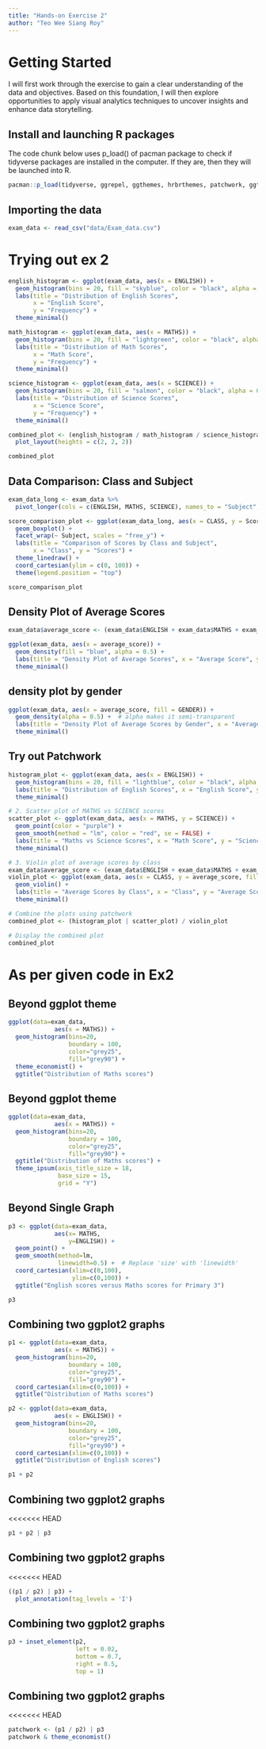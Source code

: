 ```yaml
---
title: "Hands-on Exercise 2"
author: "Teo Wee Siang Roy"
---
```


# Getting Started

I will first work through the exercise to gain a clear understanding of the data and objectives. Based on this foundation, I will then explore opportunities to apply visual analytics techniques to uncover insights and enhance data storytelling.

## Install and launching R packages

The code chunk below uses p_load() of pacman package to check if tidyverse packages are installed in the computer. If they are, then they will be launched into R.

```r
pacman::p_load(tidyverse, ggrepel, ggthemes, hrbrthemes, patchwork, ggtern, ggplot2)
```

## Importing the data

```r
exam_data <- read_csv("data/Exam_data.csv")
```

# Trying out ex 2

```r
english_histogram <- ggplot(exam_data, aes(x = ENGLISH)) + 
  geom_histogram(bins = 20, fill = "skyblue", color = "black", alpha = 0.7) + 
  labs(title = "Distribution of English Scores", 
       x = "English Score", 
       y = "Frequency") + 
  theme_minimal()

math_histogram <- ggplot(exam_data, aes(x = MATHS)) + 
  geom_histogram(bins = 20, fill = "lightgreen", color = "black", alpha = 0.7) + 
  labs(title = "Distribution of Math Scores", 
       x = "Math Score", 
       y = "Frequency") + 
  theme_minimal()

science_histogram <- ggplot(exam_data, aes(x = SCIENCE)) + 
  geom_histogram(bins = 20, fill = "salmon", color = "black", alpha = 0.7) + 
  labs(title = "Distribution of Science Scores", 
       x = "Science Score", 
       y = "Frequency") + 
  theme_minimal()

combined_plot <- (english_histogram / math_histogram / science_histogram) + 
  plot_layout(heights = c(2, 2, 2))

combined_plot
```

## Data Comparison: Class and Subject

```r
exam_data_long <- exam_data %>%
  pivot_longer(cols = c(ENGLISH, MATHS, SCIENCE), names_to = "Subject", values_to = "Score")

score_comparison_plot <- ggplot(exam_data_long, aes(x = CLASS, y = Score, fill = Subject)) +
  geom_boxplot() + 
  facet_wrap(~ Subject, scales = "free_y") + 
  labs(title = "Comparison of Scores by Class and Subject",
       x = "Class", y = "Scores") +
  theme_linedraw() + 
  coord_cartesian(ylim = c(0, 100)) +
  theme(legend.position = "top")

score_comparison_plot
```

## Density Plot of Average Scores

```r
exam_data$average_score <- (exam_data$ENGLISH + exam_data$MATHS + exam_data$SCIENCE) / 3

ggplot(exam_data, aes(x = average_score)) +
  geom_density(fill = "blue", alpha = 0.5) +
  labs(title = "Density Plot of Average Scores", x = "Average Score", y = "Density") +
  theme_minimal()

```

## density plot by gender

```r

ggplot(exam_data, aes(x = average_score, fill = GENDER)) +
  geom_density(alpha = 0.5) +  # alpha makes it semi-transparent
  labs(title = "Density Plot of Average Scores by Gender", x = "Average Score", y = "Density") +
  theme_minimal()


```

## Try out Patchwork

```r

histogram_plot <- ggplot(exam_data, aes(x = ENGLISH)) + 
  geom_histogram(bins = 20, fill = "lightblue", color = "black", alpha = 0.7) + 
  labs(title = "Distribution of English Scores", x = "English Score", y = "Frequency") + 
  theme_minimal()

# 2. Scatter plot of MATHS vs SCIENCE scores
scatter_plot <- ggplot(exam_data, aes(x = MATHS, y = SCIENCE)) + 
  geom_point(color = "purple") + 
  geom_smooth(method = "lm", color = "red", se = FALSE) +
  labs(title = "Maths vs Science Scores", x = "Math Score", y = "Science Score") +
  theme_minimal()

# 3. Violin plot of average scores by class
exam_data$average_score <- (exam_data$ENGLISH + exam_data$MATHS + exam_data$SCIENCE) / 3
violin_plot <- ggplot(exam_data, aes(x = CLASS, y = average_score, fill = CLASS)) + 
  geom_violin() +
  labs(title = "Average Scores by Class", x = "Class", y = "Average Score") + 
  theme_minimal()

# Combine the plots using patchwork
combined_plot <- (histogram_plot | scatter_plot) / violin_plot

# Display the combined plot
combined_plot


```

# As per given code in Ex2

## Beyond ggplot theme

```r
ggplot(data=exam_data, 
             aes(x = MATHS)) +
  geom_histogram(bins=20, 
                 boundary = 100,
                 color="grey25", 
                 fill="grey90") +
  theme_economist() +
  ggtitle("Distribution of Maths scores") 
```

## Beyond ggplot theme

```r
ggplot(data=exam_data, 
             aes(x = MATHS)) +
  geom_histogram(bins=20, 
                 boundary = 100,
                 color="grey25", 
                 fill="grey90") +
  ggtitle("Distribution of Maths scores") +
  theme_ipsum(axis_title_size = 18,
              base_size = 15,
              grid = "Y")
```

## Beyond Single Graph

```r
p3 <- ggplot(data=exam_data, 
             aes(x= MATHS, 
                 y=ENGLISH)) +
  geom_point() +
  geom_smooth(method=lm, 
              linewidth=0.5) +  # Replace 'size' with 'linewidth'
  coord_cartesian(xlim=c(0,100),
                  ylim=c(0,100)) +
  ggtitle("English scores versus Maths scores for Primary 3")

p3

```

## Combining two ggplot2 graphs

```r
p1 <- ggplot(data=exam_data, 
             aes(x = MATHS)) +
  geom_histogram(bins=20, 
                 boundary = 100,
                 color="grey25", 
                 fill="grey90") + 
  coord_cartesian(xlim=c(0,100)) +
  ggtitle("Distribution of Maths scores")

p2 <- ggplot(data=exam_data, 
             aes(x = ENGLISH)) +
  geom_histogram(bins=20, 
                 boundary = 100,
                 color="grey25", 
                 fill="grey90") +
  coord_cartesian(xlim=c(0,100)) +
  ggtitle("Distribution of English scores")

p1 + p2

```

## Combining two ggplot2 graphs

<<<<<<< HEAD
```r

p1 + p2 | p3


```

## Combining two ggplot2 graphs

<<<<<<< HEAD
```r

((p1 / p2) | p3) + 
  plot_annotation(tag_levels = 'I')

```

## Combining two ggplot2 graphs

```r

p3 + inset_element(p2, 
                   left = 0.02, 
                   bottom = 0.7, 
                   right = 0.5, 
                   top = 1)

```

## Combining two ggplot2 graphs

<<<<<<< HEAD
```r

patchwork <- (p1 / p2) | p3
patchwork & theme_economist()

```
